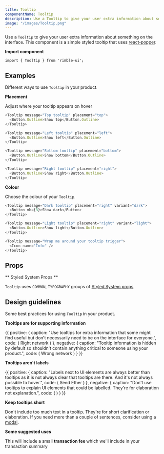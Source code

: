 ```yaml
---
title: Tooltip
componentName: Tooltip
description: Use a Tooltip to give your user extra information about something on the interface. This component is a simple styled tooltip that uses react-popper.
image: "/images/Tooltip.png"
---
```


Use a `Tooltip` to give your user extra information about something on the interface. This component is a simple styled tooltip that uses [react-popper](https://github.com/d8660091/react-popper).

**Import component**

```
import { Tooltip } from 'rimble-ui';
```

## Examples

Different ways to use `Tooltip` in your product.

**Placement**

Adjust where your tooltip appears on hover

```js is=react-live
<Tooltip message="Top tooltip" placement="top">
  <Button.Outline>Show top</Button.Outline>
</Tooltip>
```

```js is=react-live
<Tooltip message="Left tooltip" placement="left">
  <Button.Outline>Show left</Button.Outline>
</Tooltip>
```

```js is=react-live
<Tooltip message="Bottom tooltip" placement="bottom">
  <Button.Outline>Show bottom</Button.Outline>
</Tooltip>
```

```js is=react-live
<Tooltip message="Right tooltip" placement="right">
  <Button.Outline>Show right</Button.Outline>
</Tooltip>
```

**Colour**

Choose the colour of your `Tooltip`.

```js is=react-live
<Tooltip message="Dark tooltip" placement="right" variant="dark">
  <Button mb={3}>Show dark</Button>
</Tooltip>
```

```js is=react-live
<Tooltip message="Light tooltip" placement="right" variant="light">
  <Button.Outline>Show light</Button.Outline>
</Tooltip>
```

```js is=react-live
<Tooltip message="Wrap me around your tooltip trigger">
  <Icon name="Info" />
</Tooltip>
```

## Props

<PropsTable propMetaData={props.propMetaData} />

** Styled System Props **

`Tooltip` uses `COMMON`, `TYPOGRAPHY` groups of [Styled System props](/components/rimble-ui/system-props).

## Design guidelines

Some best practices for using `Tooltip` in your product.

**Tooltips are for supporting information**

<DoDont>
  {{
    positive: {
      caption: "Use tooltips for extra information that some might find useful but don't necessarily need to be on the interface for everyone.",
      code: (
        <Box>
          <Tooltip
            placement="right"
            variant="dark"
            message="You're on the Rinkeby network"
          >
            <Button.Text
              icon="Check"
              mt={3}
            >
                Right network
            </Button.Text>
          </Tooltip>
        </Box>
      )
    },
    negative: {
      caption: "Tooltip information is hidden by default so shouldn't contain anything critical to someone using your product.",
      code: (
        <Box>
          <Tooltip
            placement="right"
            variant="dark"
            message="To use this dapp you must be on the Rinkeby network"
          >
            <Button.Text
              icon="Warning"
              mt={3}>
                Wrong network
            </Button.Text>
          </Tooltip>
        </Box>
      )
    }
  }}
</DoDont>

**Tooltips aren't labels**

<DoDont>
  {{
    positive: {
      caption: "Labels next to UI elements are always better than tooltips as it is not always clear that tooltips are there. And it's not always possible to hover.",
      code: (
        <Box>
          <Tooltip
            placement="bottom"
            variant="light"
            message="This will start the transaction"
          >
            <Button.Outline
              icon="Send"
              mt={3}
            >
              Send Ether
            </Button.Outline>
          </Tooltip>
        </Box>
      )
    },
    negative: {
      caption: "Don't use tooltips to explain UI elements that could be labelled. They're for elaboration not explanation.",
      code: (
        <Box>
          <Tooltip placement="bottom" variant="light" message="Send Ether">
            <Button.Outline
              icon="Send"
              mt={3}
            />
          </Tooltip>
        </Box>
      )
    }
  }}
</DoDont>

**Keep tooltips short**

Don't include too much text in a tooltip. They're for short clarification or elaboration. If you need more than a couple of sentences, consider using a [modal](/components/rimble-ui/Modal).

**Some suggested uses**

This will include a small <Tooltip message="This pays for your transaction to be added to the blockchain"><strong>transaction fee </strong></Tooltip> which we'll include in your transaction summary